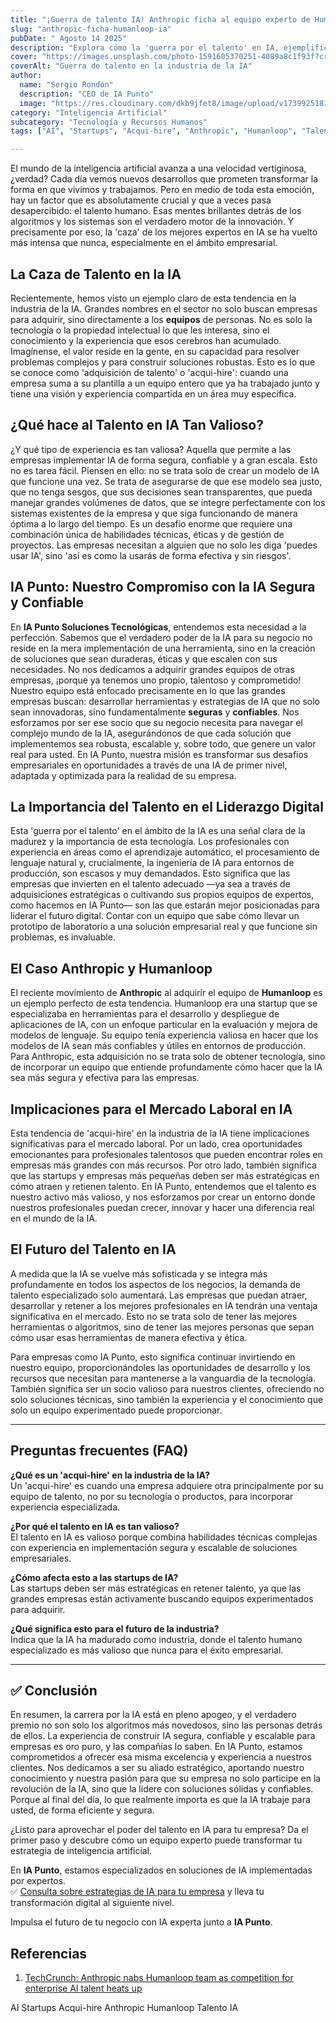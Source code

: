 ```yaml
---
title: "¡Guerra de talento IA! Anthropic ficha al equipo experto de Humanloop."
slug: "anthropic-ficha-humanloop-ia"
pubDate: " Agosto 14 2025"
description: "Explora cómo la 'guerra por el talento' en IA, ejemplificada por la adquisición del equipo de Humanloop por Anthropic, destaca la necesidad crítica de expertos en IA segura y escalable para las empresas."
cover: "https://images.unsplash.com/photo-1591605370251-4089a8c1f93f?crop=entropy&cs=tinysrgb&fit=max&fm=jpg"
coverAlt: "Guerra de talento en la industria de la IA"
author:
  name: "Sergio Rondón"
  description: "CEO de IA Punto"
  image: "https://res.cloudinary.com/dkb9jfet8/image/upload/v1739925181/sergio_gdcaeh.png"
category: "Inteligencia Artificial"
subcategory: "Tecnología y Recursos Humanos"
tags: ["AI", "Startups", "Acqui-hire", "Anthropic", "Humanloop", "Talento IA"]

---
```


El mundo de la inteligencia artificial avanza a una velocidad vertiginosa, ¿verdad? Cada día vemos nuevos desarrollos que prometen transformar la forma en que vivimos y trabajamos. Pero en medio de toda esta emoción, hay un factor que es absolutamente crucial y que a veces pasa desapercibido: el talento humano. Esas mentes brillantes detrás de los algoritmos y los sistemas son el verdadero motor de la innovación. Y precisamente por eso, la 'caza' de los mejores expertos en IA se ha vuelto más intensa que nunca, especialmente en el ámbito empresarial.

<h2 id="la-caza-de-talento-en-la-ia">La Caza de Talento en la IA</h2>

Recientemente, hemos visto un ejemplo claro de esta tendencia en la industria de la IA. Grandes nombres en el sector no solo buscan empresas para adquirir, sino directamente a los **equipos** de personas. No es solo la tecnología o la propiedad intelectual lo que les interesa, sino el conocimiento y la experiencia que esos cerebros han acumulado. Imagínense, el valor reside en la gente, en su capacidad para resolver problemas complejos y para construir soluciones robustas. Esto es lo que se conoce como 'adquisición de talento' o 'acqui-hire': cuando una empresa suma a su plantilla a un equipo entero que ya ha trabajado junto y tiene una visión y experiencia compartida en un área muy específica.

<h2 id="que-hace-al-talento-en-ia-tan-valioso">¿Qué hace al Talento en IA Tan Valioso?</h2>

¿Y qué tipo de experiencia es tan valiosa? Aquella que permite a las empresas implementar IA de forma segura, confiable y a gran escala. Esto no es tarea fácil. Piensen en ello: no se trata solo de crear un modelo de IA que funcione una vez. Se trata de asegurarse de que ese modelo sea justo, que no tenga sesgos, que sus decisiones sean transparentes, que pueda manejar grandes volúmenes de datos, que se integre perfectamente con los sistemas existentes de la empresa y que siga funcionando de manera óptima a lo largo del tiempo. Es un desafío enorme que requiere una combinación única de habilidades técnicas, éticas y de gestión de proyectos. Las empresas necesitan a alguien que no solo les diga 'puedes usar IA', sino 'así es como la usarás de forma efectiva y sin riesgos'.

<h2 id="ia-punto-nuestro-compromiso-con-la-ia-segura-y-confiable">IA Punto: Nuestro Compromiso con la IA Segura y Confiable</h2>

En **IA Punto Soluciones Tecnológicas**, entendemos esta necesidad a la perfección. Sabemos que el verdadero poder de la IA para su negocio no reside en la mera implementación de una herramienta, sino en la creación de soluciones que sean duraderas, éticas y que escalen con sus necesidades. No nos dedicamos a adquirir grandes equipos de otras empresas, ¡porque ya tenemos uno propio, talentoso y comprometido! Nuestro equipo está enfocado precisamente en lo que las grandes empresas buscan: desarrollar herramientas y estrategias de IA que no solo sean innovadoras, sino fundamentalmente **seguras** y **confiables**. Nos esforzamos por ser ese socio que su negocio necesita para navegar el complejo mundo de la IA, asegurándonos de que cada solución que implementemos sea robusta, escalable y, sobre todo, que genere un valor real para usted. En IA Punto, nuestra misión es transformar sus desafíos empresariales en oportunidades a través de una IA de primer nivel, adaptada y optimizada para la realidad de su empresa.

<h2 id="la-importancia-del-talento-en-el-liderazgo-digital">La Importancia del Talento en el Liderazgo Digital</h2>

Esta 'guerra por el talento' en el ámbito de la IA es una señal clara de la madurez y la importancia de esta tecnología. Los profesionales con experiencia en áreas como el aprendizaje automático, el procesamiento de lenguaje natural y, crucialmente, la ingeniería de IA para entornos de producción, son escasos y muy demandados. Esto significa que las empresas que invierten en el talento adecuado —ya sea a través de adquisiciones estratégicas o cultivando sus propios equipos de expertos, como hacemos en IA Punto— son las que estarán mejor posicionadas para liderar el futuro digital. Contar con un equipo que sabe cómo llevar un prototipo de laboratorio a una solución empresarial real y que funcione sin problemas, es invaluable.

<h2 id="el-caso-anthropic-y-humanloop">El Caso Anthropic y Humanloop</h2>

El reciente movimiento de **Anthropic** al adquirir el equipo de **Humanloop** es un ejemplo perfecto de esta tendencia. Humanloop era una startup que se especializaba en herramientas para el desarrollo y despliegue de aplicaciones de IA, con un enfoque particular en la evaluación y mejora de modelos de lenguaje. Su equipo tenía experiencia valiosa en hacer que los modelos de IA sean más confiables y útiles en entornos de producción. Para Anthropic, esta adquisición no se trata solo de obtener tecnología, sino de incorporar un equipo que entiende profundamente cómo hacer que la IA sea más segura y efectiva para las empresas.

<h2 id="implicaciones-para-el-mercado-laboral-ia">Implicaciones para el Mercado Laboral en IA</h2>

Esta tendencia de 'acqui-hire' en la industria de la IA tiene implicaciones significativas para el mercado laboral. Por un lado, crea oportunidades emocionantes para profesionales talentosos que pueden encontrar roles en empresas más grandes con más recursos. Por otro lado, también significa que las startups y empresas más pequeñas deben ser más estratégicas en cómo atraen y retienen talento. En IA Punto, entendemos que el talento es nuestro activo más valioso, y nos esforzamos por crear un entorno donde nuestros profesionales puedan crecer, innovar y hacer una diferencia real en el mundo de la IA.

<h2 id="el-futuro-del-talento-en-ia">El Futuro del Talento en IA</h2>

A medida que la IA se vuelve más sofisticada y se integra más profundamente en todos los aspectos de los negocios, la demanda de talento especializado solo aumentará. Las empresas que puedan atraer, desarrollar y retener a los mejores profesionales en IA tendrán una ventaja significativa en el mercado. Esto no se trata solo de tener las mejores herramientas o algoritmos, sino de tener las mejores personas que sepan cómo usar esas herramientas de manera efectiva y ética.

Para empresas como IA Punto, esto significa continuar invirtiendo en nuestro equipo, proporcionándoles las oportunidades de desarrollo y los recursos que necesitan para mantenerse a la vanguardia de la tecnología. También significa ser un socio valioso para nuestros clientes, ofreciendo no solo soluciones técnicas, sino también la experiencia y el conocimiento que solo un equipo experimentado puede proporcionar.

---

## Preguntas frecuentes (FAQ)

**¿Qué es un 'acqui-hire' en la industria de la IA?**  
Un 'acqui-hire' es cuando una empresa adquiere otra principalmente por su equipo de talento, no por su tecnología o productos, para incorporar experiencia especializada.

**¿Por qué el talento en IA es tan valioso?**  
El talento en IA es valioso porque combina habilidades técnicas complejas con experiencia en implementación segura y escalable de soluciones empresariales.

**¿Cómo afecta esto a las startups de IA?**  
Las startups deben ser más estratégicas en retener talento, ya que las grandes empresas están activamente buscando equipos experimentados para adquirir.

**¿Qué significa esto para el futuro de la industria?**  
Indica que la IA ha madurado como industria, donde el talento humano especializado es más valioso que nunca para el éxito empresarial.

---

## ✅ Conclusión

En resumen, la carrera por la IA está en pleno apogeo, y el verdadero premio no son solo los algoritmos más novedosos, sino las personas detrás de ellos. La experiencia de construir IA segura, confiable y escalable para empresas es oro puro, y las compañías lo saben. En IA Punto, estamos comprometidos a ofrecer esa misma excelencia y experiencia a nuestros clientes. Nos dedicamos a ser su aliado estratégico, aportando nuestro conocimiento y nuestra pasión para que su empresa no solo participe en la revolución de la IA, sino que la lidere con soluciones sólidas y confiables. Porque al final del día, lo que realmente importa es que la IA trabaje para usted, de forma eficiente y segura.

¿Listo para aprovechar el poder del talento en IA para tu empresa? Da el primer paso y descubre cómo un equipo experto puede transformar tu estrategia de inteligencia artificial.

En **IA Punto**, estamos especializados en soluciones de IA implementadas por expertos.  
✅ <a href="https://www.iapunto.com/contacto" target="_blank" rel="noopener noreferrer">Consulta sobre estrategias de IA para tu empresa</a> y lleva tu transformación digital al siguiente nivel.

Impulsa el futuro de tu negocio con IA experta junto a **IA Punto**.

<h2 id="referencias">Referencias</h2>

1. <a href="https://techcrunch.com/2025/07/24/anthropic-nabs-humanloop-team-as-competition-for-enterprise-ai-talent-heats-up/" target="_blank" rel="noopener noreferrer">TechCrunch: Anthropic nabs Humanloop team as competition for enterprise AI talent heats up</a>

<div class="flex flex-wrap gap-2 mt-8">
  <span class="inline-block px-3 py-1 bg-primary-100 text-primary-700 text-xs font-semibold rounded-full shadow-sm">AI</span>
  <span class="inline-block px-3 py-1 bg-primary-100 text-primary-700 text-xs font-semibold rounded-full shadow-sm">Startups</span>
  <span class="inline-block px-3 py-1 bg-primary-100 text-primary-700 text-xs font-semibold rounded-full shadow-sm">Acqui-hire</span>
  <span class="inline-block px-3 py-1 bg-primary-100 text-primary-700 text-xs font-semibold rounded-full shadow-sm">Anthropic</span>
  <span class="inline-block px-3 py-1 bg-primary-100 text-primary-700 text-xs font-semibold rounded-full shadow-sm">Humanloop</span>
  <span class="inline-block px-3 py-1 bg-primary-100 text-primary-700 text-xs font-semibold rounded-full shadow-sm">Talento IA</span>
</div>